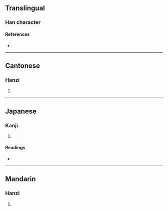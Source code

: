 {{character info/new}}
==Translingual==

===Han character===
{{Han char|rn=46|rad=山|as=13|sn=16|four=24727|canj=UTAV|ids=⿰山葛}}

====References====
* {{Han ref|kx=0321.030|dkj=08530|dj=0621.070|hdz=10799.220|uh=5DB1|ud=23985|bh=E95F|bd=59743}}

----

==Cantonese==

===Hanzi===
{{yue-hanzi|jyut=[[got3]]|y=got3}}

# {{rfdef|yue|sort=山13}}

----

==Japanese==

===Kanji===
{{ja-kanji|grade=|rs=山13}}

# {{rfdef|ja|sort=山13}}

====Readings====
* {{ja-readings|on=[[かつ]] (katsu), [[かち]] (kachi)|kun=}}

----

==Mandarin==

===Hanzi===
{{cmn-hanzi|pin=[[kě]] ([[ke3]])|wg=k'o<sup>3</sup>}}

# {{rfdef|cmn|sort=山13}}